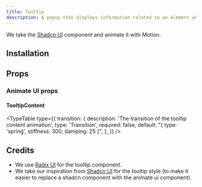 ```yaml
---
title: Tooltip
description: A popup that displays information related to an element when the element receives keyboard focus or the mouse hovers over it.
---
```


We take the [Shadcn UI](https://ui.shadcn.com/docs/components/tooltip) component and animate it with Motion.

<ComponentPreview name="radix-tooltip-demo" />

## Installation

<ComponentInstallation name="radix-tooltip" />

## Props

<div className="flex flex-row gap-x-3">
  <ExternalLink
    href="https://www.radix-ui.com/primitives/docs/components/tooltip"
    text="Docs"
  />
  <ExternalLink
    href="https://www.radix-ui.com/primitives/docs/components/tooltip#api-reference"
    text="API Reference"
  />
</div>

### Animate UI props

#### TooltipContent

<TypeTable
  type={{
    transition: {
      description: 'The transition of the tooltip content animation',
      type: 'Transition',
      required: false,
      default: "{ type: 'spring', stiffness: 300, damping: 25 }",
    },
  }}
/>

## Credits

- We use [Radix UI](https://www.radix-ui.com/primitives/docs/components/tooltip) for the tooltip component.
- We take our inspiration from [Shadcn UI](https://ui.shadcn.com/docs/components/tooltip) for the tooltip style (to make it easier to replace a shadcn component with the animate ui component).
